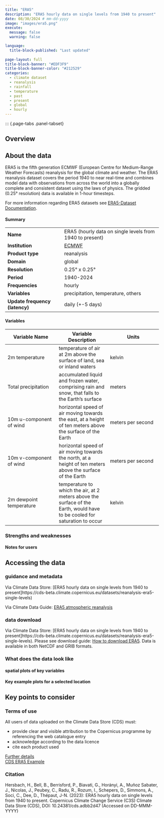 ```yaml
---
title: "ERA5"
description: "ERA5 hourly data on single levels from 1940 to present"
date: 08/30/2024 # mm-dd-yyyy
image: "images/era5.png"
execute:
  message: false
  warning: false

language: 
  title-block-published: "Last updated"
  
page-layout: full
title-block-banner: "#EDF3F9"
title-block-banner-color: "#212529"
categories:
  - climate dataset
  - reanalysis
  - rainfall
  - temperature
  - past
  - present
  - global
  - hourly
---
```


::: {.page-tabs .panel-tabset}


## Overview

<h2>About the data</h2>

ERA5 is the fifth generation ECMWF (European Centre for Medium-Range Weather Forecasts) reanalysis for the global climate and weather. The ERA5 reanalysis dataset covers the period 1940 to near real-time and combines model data with observations from across the world into a globally complete and consistent dataset using the laws of physics. The gridded (0.25° resolution) data is available in 1-hour timesteps.

For more information regarding ERA5 datasets see [ERA5-Dataset Documentation](https://confluence.ecmwf.int/display/CKB/ERA5).

#### Summary

| | |
--- | --- |
| **Name** | ERA5 (hourly data on single levels from 1940 to present) |
| **Institution** | [ECMWF](https://www.ecmwf.int/) |
| **Product type** | reanalysis |
| **Domain** | global |
| **Resolution** |   0.25° x 0.25° |
| **Period** | 1940-2024 |
| **Frequencies** | hourly |
| **Variables** | precipitation, temperature, others  |
| **Update frequency (latency)** | daily (+-5 days) |

#### Variables

|  **Variable Name**   |  **Variable Description**  |  **Units**  |
--- | --- | --- |
| 2m temperature |  temperature of air at 2m above the surface of land, sea or inland waters |  kelvin |
| Total precipitation | accumulated liquid and frozen water, comprising rain and snow, that falls to the Earth's surface | meters |
| 10m u-component of wind | horizontal speed of air moving towards the east, at a height of ten meters above the surface of the Earth | meters per second |
| 10m v-component of wind | horizontal speed of air moving towards the north, at a height of ten meters above the surface of the Earth | meters per second |
| 2m dewpoint temperature |   temperature to which the air, at 2 meters above the surface of the Earth, would have to be cooled for saturation to occur |  kelvin |

### Strengths and weaknesses

#### Notes for users

<h2>Accessing the data</h2>

### guidance and metadata

Via Climate Data Store: [ERA5 hourly data on single levels from 1940 to present]https://cds-beta.climate.copernicus.eu/datasets/reanalysis-era5-single-levels)

Via Climate Data Guide: [ERA5 atmospheric reanalysis](https://climatedataguide.ucar.edu/climate-data/era5-atmospheric-reanalysis)

### data download

Via Climate Data Store: [ERA5 hourly data on single levels from 1940 to present]https://cds-beta.climate.copernicus.eu/datasets/reanalysis-era5-single-levels). Please see download guide: [How to download ERA5](https://confluence.ecmwf.int/display/CKB/How+to+download+ERA5). Data is available in both NetCDF and GRIB formats.

### What does the data look like

#### spatial plots of key variables

#### Key example plots for a selected location

<h2>Key points to consider</h2>

### Terms of use

All users of data uploaded on the Climate Data Store (CDS) must:

- provide clear and visible attribution to the Copernicus programme by referencing the web catalogue entry
- acknowledge according to the data licence
- cite each product used

[Further details](https://confluence.ecmwf.int/display/CKB/How+to+acknowledge+and+cite+a+Climate+Data+Store+%28CDS%29+catalogue+entry+and+the+data+published+as+part+of+it)  
[CDS ERA5 Example](https://cds.climate.copernicus.eu/api/v2/terms/static/licence-to-use-copernicus-products.pdf)

### Citation

Hersbach, H., Bell, B., Berrisford, P., Biavati, G., Horányi, A., Muñoz Sabater, J., Nicolas, J., Peubey, C., Radu, R., Rozum, I., Schepers, D., Simmons, A., Soci, C., Dee, D., Thépaut, J-N. (2023): ERA5 hourly data on single levels from 1940 to present. Copernicus Climate Change Service (C3S) Climate Data Store (CDS), DOI: 10.24381/cds.adbb2d47 (Accessed on DD-MMM-YYYY)

